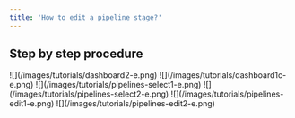 ```yaml
---
title: 'How to edit a pipeline stage?'
---
```


## Step by step procedure

<Steps>
  <Step title="Go to &#x22;Dashboard&#x22;">
    ![](/images/tutorials/dashboard2-e.png)
  </Step>

  <Step title="Click your &#x22;company name&#x22;">
    ![](/images/tutorials/dashboard1c-e.png)
  </Step>

  <Step title="Click &#x22;Management > Pipelines&#x22; from the sidebar.">
    ![](/images/tutorials/pipelines-select1-e.png)
  </Step>

  <Step title="Select the &#x22;category&#x22;. e.g. Client/Personnel/Assignments">
    ![](/images/tutorials/pipelines-select2-e.png)
  </Step>

  <Step title="Click the &#x22;menu icon&#x22; beside the pipeline stage. A pop-up will appear.">
    ![](/images/tutorials/pipelines-edit1-e.png)
  </Step>

  <Step title="Fill up the form, then hit &#x22;Save&#x22;.">
    ![](/images/tutorials/pipelines-edit2-e.png)
  </Step>
</Steps>

##